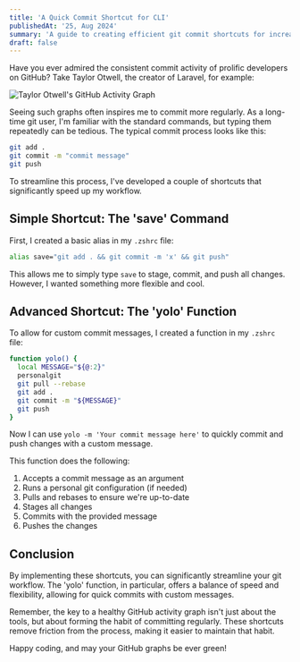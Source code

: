```yaml
---
title: 'A Quick Commit Shortcut for CLI'
publishedAt: '25, Aug 2024'
summary: 'A guide to creating efficient git commit shortcuts for increased productivity.'
draft: false
---
```


Have you ever admired the consistent commit activity of prolific developers on GitHub? Take Taylor Otwell, the creator of Laravel, for example:

![Taylor Otwell's GitHub Activity Graph](https://i.imgur.com/c0gQDQ1.png)

Seeing such graphs often inspires me to commit more regularly. As a long-time git user, I'm familiar with the standard commands, but typing them repeatedly can be tedious. The typical commit process looks like this:

```bash
git add .
git commit -m "commit message"
git push
```

To streamline this process, I've developed a couple of shortcuts that significantly speed up my workflow.

## Simple Shortcut: The 'save' Command

First, I created a basic alias in my `.zshrc` file:

```bash
alias save="git add . && git commit -m 'x' && git push"
```

This allows me to simply type `save` to stage, commit, and push all changes. However, I wanted something more flexible and cool.

## Advanced Shortcut: The 'yolo' Function

To allow for custom commit messages, I created a function in my `.zshrc` file:

```bash
function yolo() {
  local MESSAGE="${@:2}"
  personalgit
  git pull --rebase
  git add .
  git commit -m "${MESSAGE}"
  git push
}
```

Now I can use `yolo -m 'Your commit message here'` to quickly commit and push changes with a custom message.

This function does the following:
1. Accepts a commit message as an argument
2. Runs a personal git configuration (if needed)
3. Pulls and rebases to ensure we're up-to-date
4. Stages all changes
5. Commits with the provided message
6. Pushes the changes

## Conclusion

By implementing these shortcuts, you can significantly streamline your git workflow. The 'yolo' function, in particular, offers a balance of speed and flexibility, allowing for quick commits with custom messages.

Remember, the key to a healthy GitHub activity graph isn't just about the tools, but about forming the habit of committing regularly. These shortcuts remove friction from the process, making it easier to maintain that habit.

Happy coding, and may your GitHub graphs be ever green!

